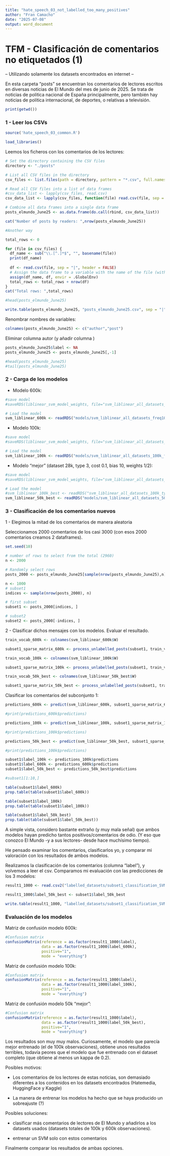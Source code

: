 ```yaml
---
title: "hate_speech_03_not_labelled_too_many_positives"
author: "Fran Camacho"
date: "2025-07-08"
output: word_document
---
```




# TFM - Clasificación de comentarios no etiquetados (1)

-- Utilizando solamente los datasets encontrados en internet --

En esta carpeta "posts" se encuentran los comentarios de lectores escritos en diversas noticias
de El Mundo del mes de junio de 2025. Se trata de noticias de politica nacional de España principalmente,
pero también hay noticias de política internacional, de deportes, o relativas a televisión.


```r
print(getwd())
```


### 1 - Leer los CSVs


```r
source('hate_speech_03_common.R')
```


```r
load_libraries()
```



Leemos los ficheros con los comentarios de los lectores:


```r
# Set the directory containing the CSV files
directory <- "./posts"

# List all CSV files in the directory
csv_files <- list.files(path = directory, pattern = "*.csv", full.names = TRUE)

# Read all CSV files into a list of data frames
#csv_data_list <- lapply(csv_files, read.csv)
csv_data_list <- lapply(csv_files, function(file) read.csv(file, sep = "|", header = FALSE))

# Combine all data frames into a single data frame
posts_elmundo_June25 <- as.data.frame(do.call(rbind, csv_data_list))

cat("Number of posts by readers: ",nrow(posts_elmundo_June25))
```

```r
#Another way

total_rows <- 0

for (file in csv_files) {
  df_name <- sub("\\.[^.]*$", "", basename(file))
  print(df_name)
    
  df <- read.csv(file, sep = "|", header = FALSE)
  # Assign the data frame to a variable with the name of the file (without extension)
  assign(df_name, df, envir = .GlobalEnv)
  total_rows <- total_rows + nrow(df)
}
cat("Total rows: ",total_rows)
```


```r
#head(posts_elmundo_June25)
```


```r
write.table(posts_elmundo_June25, "posts_elmundo_June25.csv", sep = "|")
```


Renombrar nombres de variables:

```r
colnames(posts_elmundo_June25) <- c("author","post")
```


Eliminar columna autor (y añadir columna )


```r
posts_elmundo_June25$label <- NA
posts_elmundo_June25 <- posts_elmundo_June25[,-1]
```


```r
#head(posts_elmundo_June25)
#tail(posts_elmundo_June25)
```


### 2 - Carga de los modelos


- Modelo 600k:

```r
#save model
#saveRDS(liblinear_svm_model_weights, file="svm_liblinear_all_datasets_freq100_weights_1_3.rds")

# Load the model
svm_liblinear_600k <- readRDS("models/svm_liblinear_all_datasets_freq100_weights_1_3.rds")
```


- Modelo 100k:

```r
#save model
#saveRDS(liblinear_svm_model_weights, file="svm_liblinear_all_datasets_100k_freq100_weights_1_2.rds")

# Load the model
svm_liblinear_100k <- readRDS("models/svm_liblinear_all_datasets_100k_freq100_weights_1_2.rds")
```


- Modelo "mejor" (dataset 28k, type 3, cost 0.1, bias 10, weights 1/2):  

```r
#save model
#saveRDS(liblinear_svm_model_weights, file="svm_liblinear_all_datasets_100k_freq100_weights_1_2.rds")

# Load the model
#svm_liblinear_100k_best <- readRDS("svm_liblinear_all_datasets_100k_type2_freq50_cost01_bias10_weights_1_2.rds") -> kappa = 0.0671
svm_liblinear_50k_best <- readRDS("models/svm_liblinear_all_datasets_50k_freq20_cost01_bias10_weights_1_2.rds")

```


### 3 - Clasificación de los comentarios nuevos


1 - Elegimos la mitad de los comentarios de manera aleatoria

Seleccionamos 2000 comentarios de los casi 3000 (con esos 2000 comentarios creamos 2 dataframes).

```r
set.seed(10)

# number of rows to select from the total (2960)
n <- 2000  

# Randomly select rows
posts_2000 <- posts_elmundo_June25[sample(nrow(posts_elmundo_June25),n), ]

n <- 1000
# subset1
indices <- sample(nrow(posts_2000), n)

# first subset
subset1 <- posts_2000[indices, ]

# subset2
subset2 <- posts_2000[-indices, ]

```



2 - Clasificar dichos mensajes con los modelos. Evaluar el resultado.

```r
train_vocab_600k <- colnames(svm_liblinear_600k$W)

subset1_sparse_matrix_600k <- process_unlabelled_posts(subset1, train_vocab_600k)
```


```r
train_vocab_100k <- colnames(svm_liblinear_100k$W)

subset1_sparse_matrix_100k <- process_unlabelled_posts(subset1, train_vocab_100k)
```


```r
train_vocab_50k_best <- colnames(svm_liblinear_50k_best$W)

subset1_sparse_matrix_50k_best <- process_unlabelled_posts(subset1, train_vocab_50k_best)
```


Clasificar los comentarios del subconjunto 1:


```r

predictions_600k <- predict(svm_liblinear_600k, subset1_sparse_matrix_600k)

#print(predictions_600k$predictions)
```

```r

predictions_100k <- predict(svm_liblinear_100k, subset1_sparse_matrix_100k)

#print(predictions_100k$predictions)
```

```r

predictions_50k_best <- predict(svm_liblinear_50k_best, subset1_sparse_matrix_50k_best)

#print(predictions_100k$predictions)
```

```r
subset1$label_100k <- predictions_100k$predictions
subset1$label_600k <- predictions_600k$predictions
subset1$label_50k_best <- predictions_50k_best$predictions
```


```r
#subset1[1:10,]
```

```r
table(subset1$label_600k)
prop.table(table(subset1$label_600k))
```


```r
table(subset1$label_100k)
prop.table(table(subset1$label_100k))
```


```r
table(subset1$label_50k_best)
prop.table(table(subset1$label_50k_best))
```

A simple vista, considero bastante extraño (y muy mala señal) que ambos modelos hayan predicho tantos positivos/comentarios de odio.
(Y eso que conozco El Mundo -y a sus lectores- desde hace muchísimo tiempo).

He pensado examinar los comentarios, clasificarlos yo, y comparar mi valoración con los resultados de ambos modelos.




Realizamos la clasificación de los comentarios (columna "label"), y volvemos a leer el csv.
Comparamos mi evaluación con las predicciones de los 3 modelos:


```r
result1_1000 <- read.csv2("labelled_datasets/subset1_classification_SVM_100k_and_600k.csv", sep = "|", header = TRUE)
```


```r
result1_1000$label_50k_best <- subset1$label_50k_best

write.table(result1_1000, "labelled_datasets/subset1_classification_SVM_100k_600k_and_50kbest.csv", sep = "|")
```


### Evaluación de los modelos


Matriz de confusión modelo 600k:

```r
#Confusion matrix
confusionMatrix(reference = as.factor(result1_1000$label), 
                data = as.factor(result1_1000$label_600k), 
                positive="1", 
                mode = "everything")
```


Matriz de confusión modelo 100k:

```r
#Confusion matrix
confusionMatrix(reference = as.factor(result1_1000$label), 
                data = as.factor(result1_1000$label_100k), 
                positive="1", 
                mode = "everything")
```


Matriz de confusión modelo 50k "mejor":

```r
#Confusion matrix
confusionMatrix(reference = as.factor(result1_1000$label), 
                data = as.factor(result1_1000$label_50k_best), 
                positive="1", 
                mode = "everything")
```



Los resultados son muy muy malos. Curiosamente, el modelo que parecía mejor entrenado (el de 100k observaciones),
obtiene unos resultados terribles, todavía peores que el modelo que fue entrenado con el dataset completo (que obtiene al menos un kappa de 0.2). 


Posibles motivos:

- Los comentarios de los lectores de estas noticias, son demasiado diferentes a los contenidos en los datasets encontrados (Hatemedia, HuggingFace y Kaggle)

- La manera de entrenar los modelos ha hecho que se haya producido un sobreajuste (?)


Posibles soluciones:

- clasificar más comentarios de lectores de El Mundo y añadirlos a los datasets usados (datasets totales de 100k y 600k observaciones).

- entrenar un SVM solo con estos comentarios



Finalmente comparar los resultados de ambas opciones.





